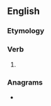 ==English==

===Etymology===
{{suffix|en|slay|eth}}

===Verb===
{{head|en|verb form}}

# {{en-archaic third-person singular of|slay}}

===Anagrams===
* {{anagrams|en|a=aehlsty|Hatleys|Shatley|Stahley|hastely}}